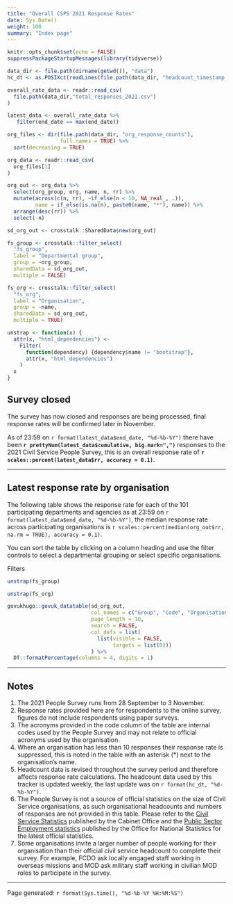 ```yaml
---
title: "Overall CSPS 2021 Response Rates"
date: Sys.Date()
weight: 100
summary: "Index page"
---
```


```r
knitr::opts_chunk$set(echo = FALSE)
suppressPackageStartupMessages(library(tidyverse))

data_dir <- file.path(dirname(getwd()), "data")
hc_dt <- as.POSIXct(readLines(file.path(data_dir, "headcount_timestamp.txt")))

overall_rate_data <- readr::read_csv(
  file.path(data_dir,"total_responses_2021.csv")
)

latest_data <- overall_rate_data %>%
   filter(end_date == max(end_date))

org_files <- dir(file.path(data_dir, "org_response_counts"), 
                 full.names = TRUE) %>%
  sort(decreasing = TRUE)

org_data <- readr::read_csv(
  org_files[1]
)

org_out <- org_data %>%
  select(org_group, org, name, n, rr) %>%
  mutate(across(c(n, rr), ~if_else(n < 10, NA_real_, .)),
         name = if_else(is.na(n), paste0(name, "*"), name)) %>%
  arrange(desc(rr)) %>%
  select(-n)

sd_org_out <- crosstalk::SharedData$new(org_out)

fs_group <- crosstalk::filter_select(
  "fs_group",
  label = "Departmental group",
  group = ~org_group,
  sharedData = sd_org_out,
  multiple = FALSE)

fs_org <- crosstalk::filter_select(
  "fs_org",
  label = "Organisation",
  group = ~name,
  sharedData = sd_org_out,
  multiple = TRUE)

unstrap <- function(x) {
  attr(x, "html_dependencies") <-
    Filter(
      function(dependency) {dependency$name != "bootstrap"},
      attr(x, "html_dependencies")
    )
  x
}

```

<div class="govuk-notification-banner" role="region" aria-labelledby="govuk-notification-banner-title" data-module="govuk-notification-banner">
<div class="govuk-notification-banner__header">
<h2 class="govuk-notification-banner__title" id="govuk-notification-banner-title">Survey closed</h2>
</div>
<div class="govuk-notification-banner__content">
<p class="govuk-notification-banner__heading">The survey has now closed and responses are being processed, final response rates will be confirmed later in November.</p>
</div>
</div>

<span class="govuk-body-l">As of 23:59 on `r format(latest_data$end_date, "%d-%b-%Y")` there have been **`r prettyNum(latest_data$cumulative, big.mark=",")`** responses to the 2021 Civil Service People Survey, this is an overall response rate of **`r scales::percent(latest_data$rr, accuracy = 0.1)`**.</span>

<hr class="govuk-section-break govuk-section-break--l">

## Latest response rate by organisation

The following table shows the  response rate for each of the 101 participating departments and agencies as at 23:59 on `r format(latest_data$end_date, "%d-%b-%Y")`, the median response rate across participating organisations is `r scales::percent(median(org_out$rr, na.rm = TRUE), accuracy = 0.1)`.

You can sort the table by clicking on a column heading and use the filter controls to select a departmental grouping or select specific organisations.

::::{.govuk-grid-row .data-row}

:::{.govuk-grid-column-one-quarter .filter-controls .govuk-body-s}

<span class="govuk-heading-s">Filters</span>

```r

unstrap(fs_group)

unstrap(fs_org)

```
:::

:::{.govuk-grid-column-three-quarters .tbl-display}
```r
govukhugo::govuk_datatable(sd_org_out,
                           col_names = c("Group", "Code", "Organisation", "Response Rate"),
                           page_length = 10, 
                           search = FALSE,
                           col_defs = list(
                             list(visible = FALSE, 
                                  targets = list(0)))
                           ) %>%
  DT::formatPercentage(columns = 4, digits = 1)
```
:::

::::

<hr class="govuk-section-break govuk-section-break--xl govuk-section-break--visible">

## Notes
1. The 2021 People Survey runs from 28 September to 3 November.
1. Response rates provided here are for respondents to the online survey, figures do not include respondents using paper surveys.
1. The acronyms provided in the code column of the table are internal codes used by the People Survey and may not relate to official acronyms used by the organisation.
1. Where an organisation has less than 10 responses their response rate is suppressed, this is noted in the table with an asterisk (*) next to the organisation's name.
1. Headcount data is revised throughout the survey period and therefore affects response rate calculations. The headcount data used by this tracker is updated weekly, the last update was on `r format(hc_dt, "%d-%b-%Y")`.
1. The People Survey is not a source of official statistics on the size of Civil Service organisations, as such organisational headcounts and numbers of responses are not provided in this table. Please refer to the [Civil Service Statistics](https://www.gov.uk/government/statistics/civil-service-statistics-2021) published by the Cabinet Office and the [Public Sector Employment statistics](https://www.ons.gov.uk/employmentandlabourmarket/peopleinwork/publicsectorpersonnel/bulletins/publicsectoremployment/previousReleases) published by the Office for National Statistics for the latest official statistics.
1. Some organisations invite a larger number of people working for their organisation than their official civil service headcount to complete their survey. For example, FCDO ask locally engaged staff working in overseas missions and MOD ask military staff working in civilian MOD roles to participate in the survey.

<hr class="govuk-section-break govuk-section-break--m">

<span class="govuk-body-s">Page generated: `r format(Sys.time(), "%d-%b-%Y %H:%M:%S")`</span>
